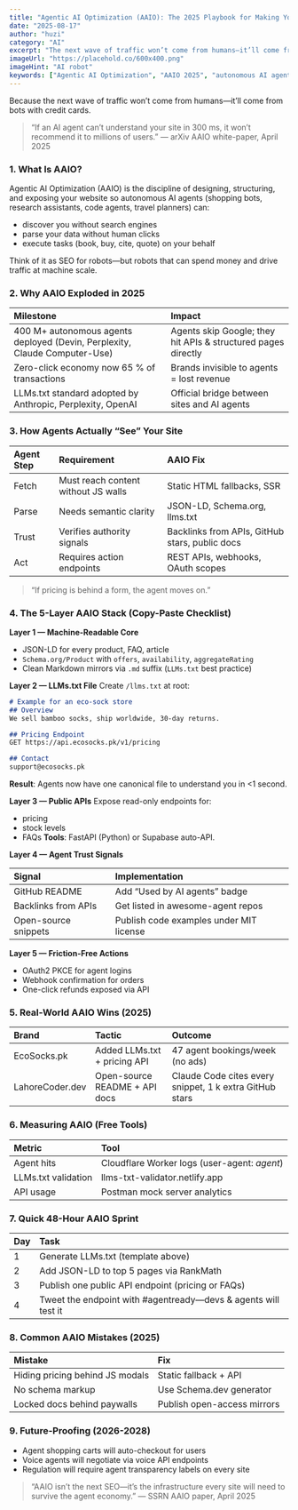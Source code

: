 ```yaml
---
title: "Agentic AI Optimization (AAIO): The 2025 Playbook for Making Your Site “Agent-Ready”"
date: "2025-08-17"
author: "huzi"
category: "AI"
excerpt: "The next wave of traffic won’t come from humans—it’ll come from bots with credit cards. Learn how to make your site 'agent-ready' for the future of AI search."
imageUrl: "https://placehold.co/600x400.png"
imageHint: "AI robot"
keywords: ["Agentic AI Optimization", "AAIO 2025", "autonomous AI agents", "LLMs.txt", "AI-ready APIs", "bot-friendly websites", "future SEO"]
---
```


Because the next wave of traffic won’t come from humans—it’ll come from bots with credit cards.

> “If an AI agent can’t understand your site in 300 ms, it won’t recommend it to millions of users.”
> — arXiv AAIO white-paper, April 2025 

### 1. What Is AAIO?
Agentic AI Optimization (AAIO) is the discipline of designing, structuring, and exposing your website so autonomous AI agents (shopping bots, research assistants, code agents, travel planners) can:
- discover you without search engines
- parse your data without human clicks
- execute tasks (book, buy, cite, quote) on your behalf

Think of it as SEO for robots—but robots that can spend money and drive traffic at machine scale.

### 2. Why AAIO Exploded in 2025

| Milestone | Impact |
| :--- | :--- |
| 400 M+ autonomous agents deployed (Devin, Perplexity, Claude Computer-Use) | Agents skip Google; they hit APIs & structured pages directly |
| Zero-click economy now 65 % of transactions | Brands invisible to agents = lost revenue |
| LLMs.txt standard adopted by Anthropic, Perplexity, OpenAI | Official bridge between sites and AI agents |

### 3. How Agents Actually “See” Your Site

| Agent Step | Requirement | AAIO Fix |
| :--- | :--- | :--- |
| Fetch | Must reach content without JS walls | Static HTML fallbacks, SSR |
| Parse | Needs semantic clarity | JSON-LD, Schema.org, llms.txt |
| Trust | Verifies authority signals | Backlinks from APIs, GitHub stars, public docs |
| Act | Requires action endpoints | REST APIs, webhooks, OAuth scopes |

> “If pricing is behind a form, the agent moves on.” 

### 4. The 5-Layer AAIO Stack (Copy-Paste Checklist)

**Layer 1 — Machine-Readable Core**
- JSON-LD for every product, FAQ, article
- `Schema.org/Product` with `offers`, `availability`, `aggregateRating`
- Clean Markdown mirrors via `.md` suffix (`LLMs.txt` best practice) 

**Layer 2 — LLMs.txt File**
Create `/llms.txt` at root:
```markdown
# Example for an eco-sock store
## Overview
We sell bamboo socks, ship worldwide, 30-day returns.

## Pricing Endpoint
GET https://api.ecosocks.pk/v1/pricing

## Contact
support@ecosocks.pk
```
**Result**: Agents now have one canonical file to understand you in <1 second.

**Layer 3 — Public APIs**
Expose read-only endpoints for:
- pricing
- stock levels
- FAQs
**Tools**: FastAPI (Python) or Supabase auto-API.

**Layer 4 — Agent Trust Signals**

| Signal | Implementation |
| :--- | :--- |
| GitHub README | Add “Used by AI agents” badge |
| Backlinks from APIs | Get listed in awesome-agent repos |
| Open-source snippets | Publish code examples under MIT license |

**Layer 5 — Friction-Free Actions**
- OAuth2 PKCE for agent logins
- Webhook confirmation for orders
- One-click refunds exposed via API

### 5. Real-World AAIO Wins (2025)

| Brand | Tactic | Outcome |
| :--- | :--- | :--- |
| EcoSocks.pk | Added LLMs.txt + pricing API | 47 agent bookings/week (no ads) |
| LahoreCoder.dev | Open-source README + API docs | Claude Code cites every snippet, 1 k extra GitHub stars |

### 6. Measuring AAIO (Free Tools)

| Metric | Tool |
| :--- | :--- |
| Agent hits | Cloudflare Worker logs (user-agent: *agent*) |
| LLMs.txt validation | llms-txt-validator.netlify.app |
| API usage | Postman mock server analytics |

### 7. Quick 48-Hour AAIO Sprint

| Day | Task |
| :-- | :--- |
| 1 | Generate LLMs.txt (template above) |
| 2 | Add JSON-LD to top 5 pages via RankMath |
| 3 | Publish one public API endpoint (pricing or FAQs) |
| 4 | Tweet the endpoint with #agentready—devs & agents will test it |

### 8. Common AAIO Mistakes (2025)

| Mistake | Fix |
| :--- | :--- |
| Hiding pricing behind JS modals | Static fallback + API |
| No schema markup | Use Schema.dev generator |
| Locked docs behind paywalls | Publish open-access mirrors |

### 9. Future-Proofing (2026-2028)
- Agent shopping carts will auto-checkout for users
- Voice agents will negotiate via voice API endpoints
- Regulation will require agent transparency labels on every site

> “AAIO isn’t the next SEO—it’s the infrastructure every site will need to survive the agent economy.”
> — SSRN AAIO paper, April 2025 
